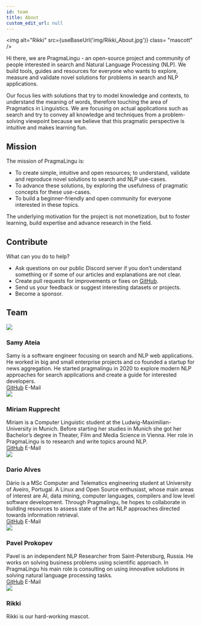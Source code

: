 ```yaml
---
id: team
title: About
custom_edit_url: null
---
```


<img
  alt="Rikki"
  src={useBaseUrl('img/Rikki_About.jpg')}
  class= "mascott"
/>

Hi there, we are PragmaLingu - an open-source project and community of people interested in search 
and Natural Language Processing (NLP). We build tools, guides and resources for everyone who wants to explore,
measure and validate novel solutions for problems in search and NLP applications. 

Our focus lies with solutions that try to model knowledge and contexts, to understand the meaning of words, 
therefore touching the area of Pragmatics in Linguistics. We are focusing on actual applications such as 
search and try to convey all knowledge and techniques from a problem-solving viewpoint because we believe 
that this pragmatic perspective is intuitive and makes learning fun.



## Mission

The mission of PragmaLingu is:
	
- To create simple, intuitive and open resources; to understand, validate and reproduce novel solutions to search and NLP use-cases.
- To advance these solutions, by exploring the usefulness of pragmatic concepts for these use-cases.
- To build a beginner-friendly and open community for everyone interested in these topics.

The underlying motivation for the project is not monetization, but to foster learning, build expertise and advance research in the field.

## Contribute
What can you do to help? 

- Ask questions on our public Discord server if you don’t understand something or if some of our articles and explanations are not clear.
- Create pull requests for improvements or fixes on [GitHub](https://github.com/pragmalingu/experiments).
- Send us your feedback or suggest interesting datasets or projects.
- Become a sponsor.


## Team

<div className="row">
	<div className="col col--5 margin-bottom--lg">
		<div className="card card--full-height">
			<div className="card__header">
				<div className="avatar avatar--vertical">
					<img
                                        className="avatar__photo avatar__photo--xl"
                                        src="/img/samy.jpg"
                                    />
					<div className="avatar__intro">
						<h3 className="avatar__name">Samy Ateia</h3>
					</div>
				</div>
			</div>
			<div className="card__body">
                                Samy is a software engineer focusing on search and NLP web applications. He worked in big and small enterprise projects and co founded a startup for news aggregation. He started pragmalingu in 2020 to explore modern NLP approaches for search applications and create a guide for interested developers.
      </div>
			<div className="card__footer">
				<div className="button-group button-group--block">
					<a className="button button--secondary" href="https://github.com/orgs/pragmalingu/people/SamyAteia">GitHub</a>
					<Mailto
                                            className="button button--secondary"
                                            to="samy@samyateia.de"
                                            subject="Feedback PragmaLingu">
                                            E-Mail </Mailto>
				</div>
			</div>
		</div>
	</div>
	<div className="col col--5 margin-bottom--lg">
		<div className="card card--full-height">
			<div className="card__header">
				<div className="avatar avatar--vertical">
					<img
                                        className="avatar__photo avatar__photo--xl"
                                        src="/img/miriam.jpg"
                                    />
					<div className="avatar__intro">
						<h3 className="avatar__name">Miriam Rupprecht</h3>
					</div>
				</div>
			</div>
			<div className="card__body">
                                Miriam is a Computer Linguistic student at the Ludwig-Maximilian-University in Munich. Before starting her studies in Munich she got her Bachelor’s degree in Theater, Film and Media Science in Vienna. Her role in PragmaLingu is to research and write topics around NLP.
      </div>
			<div className="card__footer">
				<div className="button-group button-group--block">
					<a className="button button--secondary" href="https://github.com/MiriamPragmalingu">GitHub</a>
					<Mailto
                                        className="button button--secondary"
                                        to="miriam@pragmalingu.de"
                                        subject="Feedback PragmaLingu">
                                        E-Mail </Mailto>
				</div>
			</div>
		</div>
	</div>
	<div className="col col--5 margin-bottom--lg">
		<div className="card card--full-height">
			<div className="card__header">
				<div className="avatar avatar--vertical">
					<img
                                        className="avatar__photo avatar__photo--xl"
                                        src="/img/dario.jpg"
                                    />
					<div className="avatar__intro">
						<h3 className="avatar__name">Dario Alves</h3>
					</div>
				</div>
			</div>
			<div className="card__body">
                                Dário is a MSc Computer and Telematics engineering student at University of Aveiro, Portugal. A Linux and Open Source enthusiast, whose main areas of interest are AI, data mining, computer languages, compilers and low level software development. Through Pragmalingu, he hopes to collaborate in building resources to assess state of the art NLP approaches directed towards information retrieval.
                            </div>
			<div className="card__footer">
				<div className="button-group button-group--block">
					<a className="button button--secondary" href="https://github.com/dario-alv">GitHub</a>
					<Mailto
                                        className="button button--secondary"
                                        to="info@pragmalingu.de"
                                        subject="Feedback PragmaLingu">
                                        E-Mail </Mailto>
				</div>
			</div>
		</div>
	</div>
	<div className="col col--5 margin-bottom--lg">
		<div className="card card--full-height">
			<div className="card__header">
				<div className="avatar avatar--vertical">
					<img
                                        className="avatar__photo avatar__photo--xl"
                                        src="/img/pavel.jpg"
                                    />
					<div className="avatar__intro">
						<h3 className="avatar__name">Pavel Prokopev</h3>
					</div>
				</div>
			</div>
			<div className="card__body">
                                Pavel is an independent NLP Researcher from Saint-Petersburg, Russia. He works on solving business problems using scientific approach. In PragmaLingu his main role is consulting on using innovative solutions in solving natural language processing tasks.
      </div>
			<div className="card__footer">
				<div className="button-group button-group--block">
					<a className="button button--secondary" href="https://github.com/orgs/pragmalingu/people/polaser">GitHub</a>
					<Mailto
                                        className="button button--secondary"
                                        to="info@pragmalingu.de"
                                        subject="Feedback PragmaLingu">
                                        E-Mail </Mailto>
				</div>
			</div>
		</div>
	</div>
</div>
<div className="col col--5 margin-bottom--lg">
	<div className="card card--full-height">
		<div className="card__header">
			<div className="avatar avatar--vertical">
				<img
                                    className="avatar__photo avatar__photo--xl"
                                    src="/img/Rikki_About_smaller.jpg"
                                />
				<div className="avatar__intro">
					<h3 className="avatar__name">Rikki</h3>
				</div>
			</div>
		</div>
		<div className="card__body text--center">
                            Rikki is our hard-working mascot.
      </div>
	</div>
</div>
